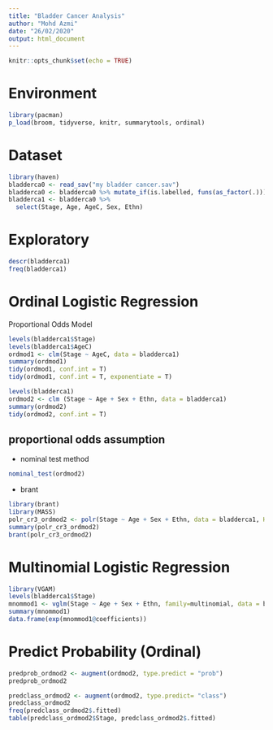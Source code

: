 ```yaml
---
title: "Bladder Cancer Analysis"
author: "Mohd Azmi"
date: "26/02/2020"
output: html_document
---
```


```r
knitr::opts_chunk$set(echo = TRUE)
```
# Environment

```r
library(pacman)
p_load(broom, tidyverse, knitr, summarytools, ordinal)
```
# Dataset

```r
library(haven)
bladderca0 <- read_sav("my bladder cancer.sav")
bladderca0 <- bladderca0 %>% mutate_if(is.labelled, funs(as_factor(.)))
bladderca1 <- bladderca0 %>% 
  select(Stage, Age, AgeC, Sex, Ethn)
```

# Exploratory

```r
descr(bladderca1)
freq(bladderca1)
```

# Ordinal Logistic Regression

Proportional Odds Model

```r
levels(bladderca1$Stage)
levels(bladderca1$AgeC)
ordmod1 <- clm(Stage ~ AgeC, data = bladderca1)
summary(ordmod1)
tidy(ordmod1, conf.int = T)
tidy(ordmod1, conf.int = T, exponentiate = T)
```


```r
levels(bladderca1)
ordmod2 <- clm (Stage ~ Age + Sex + Ethn, data = bladderca1)
summary(ordmod2)
tidy(ordmod2, conf.int = T)
```

## proportional odds assumption

- nominal test method

```r
nominal_test(ordmod2)
```

- brant

```r
library(brant)
library(MASS)
polr_cr3_ordmod2 <- polr(Stage ~ Age + Sex + Ethn, data = bladderca1, Hess = T)
summary(polr_cr3_ordmod2)
brant(polr_cr3_ordmod2)
```



# Multinomial Logistic Regression

```r
library(VGAM)
levels(bladderca1$Stage)
mnommod1 <- vglm(Stage ~ Age + Sex + Ethn, family=multinomial, data = bladderca1,)
summary(mnommod1)
data.frame(exp(mnommod1@coefficients))
```


# Predict Probability (Ordinal)

```r
predprob_ordmod2 <- augment(ordmod2, type.predict = "prob")
predprob_ordmod2

predclass_ordmod2 <- augment(ordmod2, type.predict= "class")
predclass_ordmod2
freq(predclass_ordmod2$.fitted)
table(predclass_ordmod2$Stage, predclass_ordmod2$.fitted)
```

